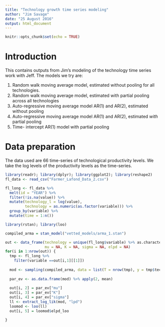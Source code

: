 ```yaml
---
title: "Technology growth time series modeling"
author: "Jim Savage"
date: "25 August 2016"
output: html_document
---
```


```r
knitr::opts_chunk$set(echo = TRUE)
```

# Introduction

This contains outputs from Jim's modeling of the technology time series
work with Jeff. The models we try are: 

1. Random walk moving average model, estimated without pooling for all technologies. 
2. Random walk moving average model, estimated with partial pooling across all technologies
3. Auto-regressive moving average model AR(1) and AR(2), estimated without pooling
4. Auto-regressive moving average model AR(1) and AR(2), estimated _with_ partial pooling
5. Time- intercept AR(1) model with partial pooling

# Data preparation

The data used are 66 time-series of technological productivity levels. We take the log levels of 
the productivity levels as the time-series. 

```r
library(readr); library(dplyr); library(ggplot2); library(reshape2)
fl_data <- read_csv("Farmer_Lafond_Data_2.csv")

fl_long <- fl_data %>% 
  melt(id = "YEAR") %>%
  filter(!is.na(value)) %>%
  mutate(technology_l = log(value),
         technology = as.numeric(as.factor(variable))) %>%
  group_by(variable) %>%
  mutate(time = 1:n())

```



```r
library(rstan); library(loo)

compiled_arma = stan_model("vetted_models/arma_1.stan")

out <- data_frame(technology = unique(fl_long$variable) %>% as.character, 
                  mu = NA, K = NA, sigma = NA, elpd = NA)
for(i in 1:nrow(out)) {
  tmp <- fl_long %>% 
    filter(variable ==out[i,1][[1]])
  
  mod <- sampling(compiled_arma, data = list(T = nrow(tmp), y = tmp$technology_l))
  
  par_ev <- as.data.frame(mod) %>% apply(2, mean)
  
  out[i, 2] = par_ev["mu"]
  out[i, 3] = par_ev["K"]
  out[i, 4] = par_ev["sigma"]
  ll <- extract_log_lik(mod, "lpd")
  loomod <- loo(ll)
  out[i, 5] = loomod$elpd_loo

}
```


